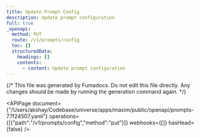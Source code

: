 ```yaml
---
title: Update Prompt Config
description: Update prompt configuration
full: true
_openapi:
  method: PUT
  route: /v1/prompts/config
  toc: []
  structuredData:
    headings: []
    contents:
      - content: Update prompt configuration
---
```


{/* This file was generated by Fumadocs.
Do not edit this file directly. Any changes should be made by running the generation command again. */}

<APIPage document={"/Users/akshay/Codebase/universe/apps/maxim/public/openapi/prompts-77f24507.yaml"} operations={[{"path":"/v1/prompts/config","method":"put"}]} webhooks={[]} hasHead={false} />